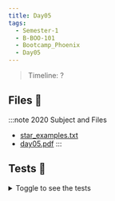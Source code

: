 ```yaml
---
title: Day05
tags:
  - Semester-1
  - B-BOO-101
  - Bootcamp_Phoenix
  - Day05
---
```

> Timeline: ?


## Files 📂

:::note 2020 Subject and Files
- [star_examples.txt](https://github.com/Studio-17/Epitech-Subjects/raw/main/Semester-1/B-BOO-101/Bootcamp_Phoenix/Day05/star_examples.txt)
- [day05.pdf](https://github.com/Studio-17/Epitech-Subjects/raw/main/Semester-1/B-BOO-101/Bootcamp_Phoenix/Day05/day05.pdf)
:::

## Tests 🤖
<details>
  <summary>Toggle to see the tests</summary>
  <div>
Yo
  </div>
</details>


